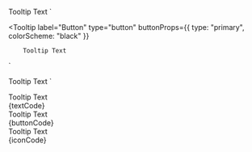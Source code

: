 
  <Tooltip label="Text" type="text" >Tooltip Text</Tooltip>
`

  <Tooltip
      label="Button"
      type="button"
      buttonProps={{ type: "primary", colorScheme: "black" }}
  >
        Tooltip Text
  </Tooltip>
`

  <Tooltip type="icon" name="logo">Tooltip Text</Tooltip>
`

<Section title="Text" contained={true} style={{ padding: "30px 0px" }}>
  <Preview wrapper={true}>
    <div style={{padding: 40}}>
      <Tooltip label="Text" type="text">Tooltip Text</Tooltip>
    </div>
  </Preview>

  <Snippet language="js">
    {textCode}
  </Snippet>
</Section>

<Section title="Button" contained={true} style={{ padding: "30px 0px" }}>
  <Preview wrapper={true}>
    <div style={{padding: 40}}>
      <Tooltip label="Button" type="button" buttonProps={{ type: "primary", colorScheme: "black" }}>Tooltip Text</Tooltip>
    </div>
  </Preview>

  <Snippet language="js">
    {buttonCode}
  </Snippet>
</Section>

<Section title="Icon" contained={true} style={{ padding: "30px 0px" }}>
  <Preview wrapper={true}>
    <div style={{padding: 40}}>
      <Tooltip type="icon" name="logo">Tooltip Text</Tooltip>
    </div>
  </Preview>

  <Snippet language="js">
    {iconCode}
  </Snippet>
</Section>
